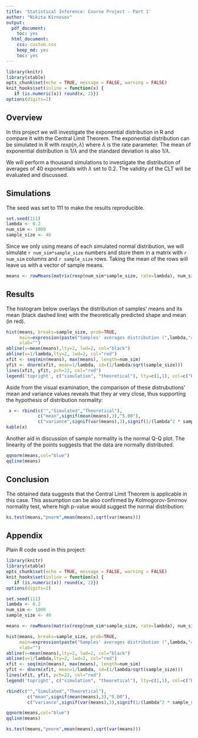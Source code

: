 ```yaml
---
title: 'Statistical Inference: Course Project - Part 1'
author: "Nikita Kirnosov"
output:
  pdf_document:
    toc: yes
  html_document:
    css: custom.css
    keep_md: yes
    toc: yes
---
```

```r
library(knitr)
library(xtable)
opts_chunk$set(echo = TRUE, message = FALSE, warning = FALSE)
knit_hooks$set(inline = function(x) {
   if (is.numeric(x)) round(x, 2)})
options(digits=2)
```

## Overview

In this project we will investigate the exponential distribution in R and compare it 
with the Central Limit Theorem. The exponential distribution can be simulated in R 
with $rexp(n, \lambda)$ where $\lambda$ is the rate parameter. The mean of exponential 
distribution is $1/\lambda$ and the standard deviation is also $1/\lambda$. 

We will perform a thousand simulations to investigate the distribution of averages 
of 40 exponentials with $\lambda$ set to 0.2. The validity of the CLT will be evaluated
and discussed.

## Simulations
 
 The seed was set to 111 to make the results reproducible.

```r
set.seed(111)
lambda <- 0.2
num_sim <- 1000
sample_size <- 40
```

Since we only using means of each simulated normal distribution,
we will simulate `r num_sim*sample_size` numbers and store them 
in a matrix with `r num_sim` columns and `r sample_size` rows.
Taking the mean of the rows will leave us with a vector of sample 
means.

```r
means <- rowMeans(matrix(rexp(num_sim*sample_size, rate=lambda), num_sim, sample_size))
```

\newpage 

## Results

The histogram below overlays the distribution of samples' means and its mean
(black dashed line) with the theoretically predicted shape and mean (in red).

```r
hist(means, breaks=sample_size, prob=TRUE,
     main=expression(paste("Samples' averages distribution (",lambda,"=0.2)")),
     xlab="")
abline(v=mean(means),lty=2, lwd=2, col="black")
abline(v=1/lambda,lty=2, lwd=2, col="red")
xfit <- seq(min(means), max(means), length=num_sim)
yfit <- dnorm(xfit, mean=1/lambda, sd=(1/lambda/sqrt(sample_size)))
lines(xfit, yfit, pch=22, col="red")
legend('topright', c("simulation", "theoretical"), lty=c(1,1), col=c("black", "red"))
```

Aside from the visual examination, the comparison of these distrubutions' 
mean and variance values reveals that they ar very close, thus supporting
the hypothesis of distribution normality:

```r
 x <- rbind(c("","Simulated","Theoretical"),
            c("mean",signif(mean(means),3),"5.00"),
            c("variance",signif(var(means),3),signif(1/(lambda^2 * sample_size),3))) 
kable(x)
```

Another aid in discussion of sample normality is the normal Q-Q plot.
The linearity of the points suggests that the data are normally distributed.

```r
qqnorm(means,col="blue")
qqline(means)
```

## Conclusion

The obtained data suggests that the Central Limit Theorem is applicable 
in this case. This assumption can be also confirmed by Kolmogorov-Smirnov
normality test, where high p-value would suggest the normal distribution:

```r
ks.test(means,"pnorm",mean(means),sqrt(var(means)))
```

\newpage

## Appendix

Plain R code used in this project:

```r
library(knitr)
library(xtable)
opts_chunk$set(echo = TRUE, message = FALSE, warning = FALSE)
knit_hooks$set(inline = function(x) {
   if (is.numeric(x)) round(x, 2)})
options(digits=2)

set.seed(111)
lambda <- 0.2
num_sim <- 1000
sample_size <- 40

means <- rowMeans(matrix(rexp(num_sim*sample_size, rate=lambda), num_sim, sample_size))

hist(means, breaks=sample_size, prob=TRUE,
     main=expression(paste("Samples' averages distribution (",lambda,"=0.2)")),
     xlab="")
abline(v=mean(means),lty=2, lwd=2, col="black")
abline(v=1/lambda,lty=2, lwd=2, col="red")
xfit <- seq(min(means), max(means), length=num_sim)
yfit <- dnorm(xfit, mean=1/lambda, sd=(1/lambda/sqrt(sample_size)))
lines(xfit, yfit, pch=22, col="red")
legend('topright', c("simulation", "theoretical"), lty=c(1,1), col=c("black", "red"))

rbind(c("","Simulated","Theoretical"),
        c("mean",signif(mean(means),3),"5.00"),
        c("variance",signif(var(means),3),signif(1/(lambda^2 * sample_size),3))) 

qqnorm(means,col="blue")
qqline(means)

ks.test(means,"pnorm",mean(means),sqrt(var(means)))
```
